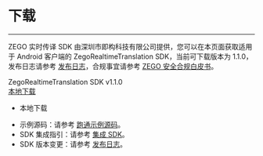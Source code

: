 # 下载

- - -

ZEGO 实时传译 SDK 由深圳市即构科技有限公司提供，您可以在本页面获取适用于 Android 客户端的 ZegoRealtimeTranslation SDK，当前可下载版本为 1.1.0，发布日志请参考 [发布日志](!Release_Notes)，合规事宜请参考 [ZEGO 安全合规白皮书](#16142)。

<div class="sdk-download-wrapper download-area">
  <div class="sdk-download-item-wrapper">
    <div class="download-title">ZegoRealtimeTranslation SDK v1.1.0</div>
    <div class="download-selector">
      <div class="download-select-wrapper" style="padding-right: 0;">
        <a class="download-target-btn" href="https://storage.zego.im/zegorealtimetranslation/Android/SDK/ZegoRealtimeTranslationSDK.zip">本地下载</a>
        <ul class="download-dropdown-list">
          <li data-href="https://storage.zego.im/zegorealtimetranslation/Android/SDK/ZegoRealtimeTranslationSDK.zip"
            class="dropdown-option">
            本地下载
          </li> 
        </ul>  
      </div>
    </div>  
  </div>     
</div>       


<div class="mk-hint">


- 示例源码：请参考 [跑通示例源码](!ZegoRealtimeTranslation_DownloadDemo)。
- SDK 集成指引：请参考 [集成 SDK](!ZegoRealtimeTranslation_SDK_Integration)。
- SDK 版本变更：请参考 [发布日志](!Release_Notes)。
</div>



<!-- Zego-Split-Line Do Not Remove Me -->
